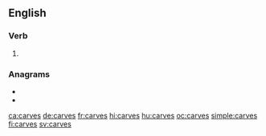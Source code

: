==English==

===Verb===
{{head|en|verb form}}

# {{en-third-person singular of|carve}}

===Anagrams===
* {{l|en|cavers}}
* {{l|en|craves}}

[[ca:carves]]
[[de:carves]]
[[fr:carves]]
[[hi:carves]]
[[hu:carves]]
[[oc:carves]]
[[simple:carves]]
[[fi:carves]]
[[sv:carves]]